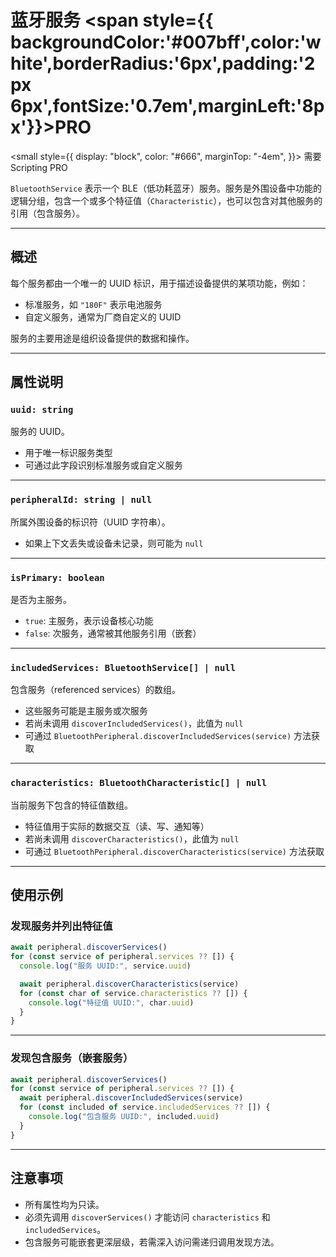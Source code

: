 # 蓝牙服务 <span style={{ backgroundColor:'#007bff',color:'white',borderRadius:'6px',padding:'2px 6px',fontSize:'0.7em',marginLeft:'8px'}}>PRO</span>

<small
  style={{
    display: "block",
    color: "#666",
    marginTop: "-4em",
  }}>
  需要 Scripting PRO
</small>

`BluetoothService` 表示一个 BLE（低功耗蓝牙）服务。服务是外围设备中功能的逻辑分组，包含一个或多个特征值（`Characteristic`），也可以包含对其他服务的引用（包含服务）。

---

## 概述

每个服务都由一个唯一的 UUID 标识，用于描述设备提供的某项功能，例如：

* 标准服务，如 `"180F"` 表示电池服务
* 自定义服务，通常为厂商自定义的 UUID

服务的主要用途是组织设备提供的数据和操作。

---

## 属性说明

### `uuid: string`

服务的 UUID。

* 用于唯一标识服务类型
* 可通过此字段识别标准服务或自定义服务

---

### `peripheralId: string | null`

所属外围设备的标识符（UUID 字符串）。

* 如果上下文丢失或设备未记录，则可能为 `null`

---

### `isPrimary: boolean`

是否为主服务。

* `true`: 主服务，表示设备核心功能
* `false`: 次服务，通常被其他服务引用（嵌套）

---

### `includedServices: BluetoothService[] | null`

包含服务（referenced services）的数组。

* 这些服务可能是主服务或次服务
* 若尚未调用 `discoverIncludedServices()`，此值为 `null`
* 可通过 `BluetoothPeripheral.discoverIncludedServices(service)` 方法获取

---

### `characteristics: BluetoothCharacteristic[] | null`

当前服务下包含的特征值数组。

* 特征值用于实际的数据交互（读、写、通知等）
* 若尚未调用 `discoverCharacteristics()`，此值为 `null`
* 可通过 `BluetoothPeripheral.discoverCharacteristics(service)` 方法获取

---

## 使用示例

### 发现服务并列出特征值

```ts
await peripheral.discoverServices()
for (const service of peripheral.services ?? []) {
  console.log("服务 UUID:", service.uuid)

  await peripheral.discoverCharacteristics(service)
  for (const char of service.characteristics ?? []) {
    console.log("特征值 UUID:", char.uuid)
  }
}
```

---

### 发现包含服务（嵌套服务）

```ts
await peripheral.discoverServices()
for (const service of peripheral.services ?? []) {
  await peripheral.discoverIncludedServices(service)
  for (const included of service.includedServices ?? []) {
    console.log("包含服务 UUID:", included.uuid)
  }
}
```

---

## 注意事项

* 所有属性均为只读。
* 必须先调用 `discoverServices()` 才能访问 `characteristics` 和 `includedServices`。
* 包含服务可能嵌套更深层级，若需深入访问需递归调用发现方法。

